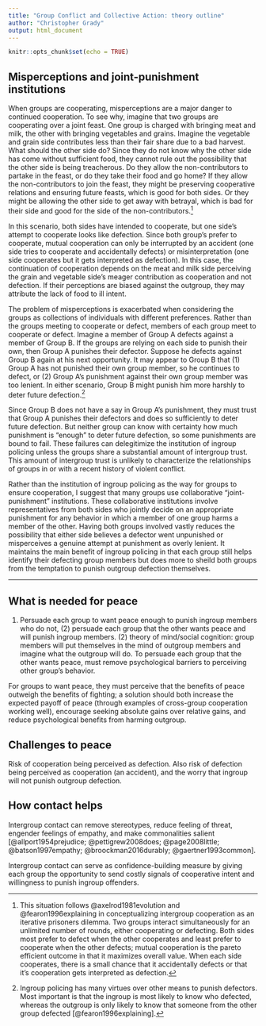 ```yaml
---
title: "Group Conflict and Collective Action: theory outline"
author: "Christopher Grady"
output: html_document
---
```


```r
knitr::opts_chunk$set(echo = TRUE)
```
<!--
IIIa: Intergroup contact to remove those factors
-	Make groups want peace: Goal achievement through cooperation: cooperation in each group’s interest
-	Give groups incentive to solve collective action problem: Norms for cooperation
-	Reduces psych biases to perception: removes stereotypes, anxiety/threat; adds empathy, identification of similarities/joint interests.  Something needs to grease the gears.
-	Provides opportunity for costly signaling: groups interact and can directly observe outgroup’s preferences and behavior.  Confidence-building measure.
-->



## Misperceptions and joint-punishment institutions

<!--
IIIb: Joint punishment institutions to minimize misperceptions
-	Situation is an iterative Prisoner’s Dilemma: best off with [C,C] but really want to avoid [D,D]. Describe iterative PD.
-	When groups prefer peace and intend to cooperate, misperceptions/accidents main challenge to peace: Try to throw C, accidentally throw D.  OR Throw C, gets interpreted as D.
-	Collective action problem: societies heterogeneous, some don’t want peace.  A bad apple could throw D; C is then punishing your own.  Two levels of misperception: (1) that D was purposeful on part of group, and (2) that the punishment was not severe enough and the punishment C was actually a D.
-	Solution described (police your own) subject to misperceiving.
-	Social norms/institutions minimize “accidental” individual D.  Institutions to minimize misperception of C to D.
-	Joint punishment: both groups decide together.  Pros/cons.
-->

<!---	real situation that is an iterative Prisoner’s Dilemma -->
When groups are cooperating, misperceptions are a major danger to continued cooperation.  To see why, imagine that two groups are cooperating over a joint feast.  One group is charged with bringing meat and milk, the other with bringing vegetables and grains.  Imagine the vegetable and grain side contributes less than their fair share due to a bad harvest.  What should the other side do?  Since they do not know why the other side has come without sufficient food, they cannot rule out the possibility that the other side is being treacherous.  Do they allow the non-contributors to partake in the feast, or do they take their food and go home?  If they allow the non-contributors to join the feast, they might be preserving cooperative relations and ensuring future feasts, which is good for both sides.  Or they might be allowing the other side to get away with betrayal, which is bad for their side and good for the side of the non-contributors.[^IPD]

[^IPD]: This situation follows @axelrod1981evolution and @fearon1996explaining in conceptualizing intergroup cooperation as an iterative prisoners dilemma.  Two groups interact simultaneously for an unlimited number of rounds, either cooperating or defecting.  Both sides most prefer to defect when the other cooperates and least prefer to cooperate when the other defects; mutual cooperation is the pareto efficient outcome in that it maximizes overall value.  When each side cooperates, there is a small chance that it accidentally defects or that it's cooperation gets interpreted as defection.

<!---	When groups prefer peace and intend to cooperate, misperceptions/accidents main challenge to peace: Try to throw C, accidentally throw D.  OR Throw C, gets interpreted as D. -->
In this scenario, both sides have intended to cooperate, but one side's attempt to cooperate looks like defection.  Since both group's prefer to cooperate, mutual cooperation can only be interrupted by an accident (one side tries to cooperate and accidentally defects) or misinterpretation (one side cooperates but it gets interpreted as defection).  In this case, the continuation of cooperation depends on the meat and milk side perceiving the grain and vegetable side's meager contribution as cooperation and not defection.  If their perceptions are biased against the outgroup, they may attribute the lack of food to ill intent.

<!--Collective action problem: societies heterogeneous, some don’t want peace.  A bad apple could throw D; C is then punishing your own.  Two levels of misperception: (1) that D was purposeful on part of group, and (2) that the punishment was not severe enough and the punishment C was actually a D.-->
The problem of misperceptions is exacerbated when considering the groups as collections of individuals with different preferences.  Rather than the groups meeting to cooperate or defect, members of each group meet to cooperate or defect.  Imagine a member of Group A defects against a member of Group B.  If the groups are relying on each side to punish their own, then Group A punishes their defector.  Suppose he defects against Group B again at his next opportunity.  It may appear to Group B that (1) Group A has not punished their own group member, so he continues to defect, or (2) Group A's punishment against their own group member was too lenient.  In either scenario, Group B might punish him more harshly to deter future defection.^[Ingroup policing has many virtues over other means to punish defectors.  Most important is that the ingroup is most likely to know who defected, whereas the outgroup is only likely to know that someone from the other group defected [@fearon1996explaining].]

<!--
Solution described (police your own) subject to misperceiving.
-->
Since Group B does not have a say in Group A's punishment, they must trust that Group A punishes their defectors and does so sufficiently to deter future defection.  But neither group can know with certainty how much punishment is "enough" to deter future defection, so some punishments are bound to fail.  These failures can delegitimize the institution of ingroup policing unless the groups share a substantial amount of intergroup trust.  This amount of intergroup trust is unlikely to characterize the relationships of groups in or with a recent history of violent conflict.

<!--	Social norms/institutions minimize “accidental” individual D.  Institutions to minimize misperception of C to D.
-	Joint punishment: both groups decide together.  Pros/cons. -->
Rather than the institution of ingroup policing as the way for groups to ensure cooperation, I suggest that many groups use collaborative "joint-punishment" institutions.  These collaborative institutions involve representatives from both sides who jointly decide on an appropriate punishment for any behavior in which a member of one group harms a member of the other.  Having both groups involved vastly reduces the possibility that either side believes a defector went unpunished or misperceives a genuine attempt at punishment as overly lenient.  It maintains the main benefit of ingroup policing in that each group still helps identify their defecting group members but does more to sheild both groups from the temptation to punish outgroup defection themselves.


<!--
To see why misperceptions are such a danger to intergroup cooperation and trust, imagine two groups contributing to a joint meal.  One brings meat and milk, the other brings vegetables and grains.  They each bring as much food as they can and split the food evenly amongst themselves.  Each group most prefers to eat their own food and the food of the other side and least prefers to share their own food and get nothing from the other side; the outcome that maximizes overall utility is that both group's contribute equally to the meal.

Imagine that the two groups have been cooperating successfully for multiple days, each group bringing similar amounts of food to the meal.  Now imagine the next day one group contributes very little.  How does the other group respond?  Do they split their food evenly, even though their partners did not contribute their fair share, or do they cancel the joint meal and keep their food for themselves?  If they do not split their food, they run the risk of breaking down the cooperative dynamics the two groups have achieved.  If they do split their food, however, they may be allowing the other side to get away with betrayal, signaling that they are "suckers".

The question is: why did the first group not contribute their share of food?  Did they intend to contribute but were prevented by events outside their control?  Or 
-->

<!--
This situation follows @axelrod1981evolution and @fearon1996explaining in conceptualizing intergroup cooperation as an iterative prisoners dilemma.  Two groups interact simultaneously for an unlimited number of rounds, either cooperating or defecting.  Both sides most prefer to defect when the other cooperates and least prefer to cooperate when the other defects; mutual cooperation is the pareto efficient outcome in that it maximizes overall value.  When each side cooperates, there is a small chance that it accidentally defects or that it's cooperation gets interpreted as defection.
-->






**********

## What is needed for peace

(1) Persuade each group to want peace enough to punish ingroup members who do not, (2) persuade each group that the other wants peace and will punish ingroup members.  (2) theory of mind/social cognition: group members will put themselves in the mind of outgroup members and imagine what the outgroup will do.  To persuade each group that the other wants peace, must remove psychological barriers to perceiving other group's behavior. 

For groups to want peace, they must perceive that the benefits of peace outweigh the benefits of fighting; a solution should both increase the expected payoff of peace (through examples of cross-group cooperation working well), encourage seeking absolute gains over relative gains, and reduce psychological benefits from harming outgroup.


## Challenges to peace

Risk of cooperation being perceived as defection.  Also risk of defection being perceived as cooperation (an accident), and the worry that ingroup will not punish outgroup defection.


## How contact helps

Intergroup contact can remove stereotypes, reduce feeling of threat, engender feelings of empathy, and make commonalities salient [@allport1954prejudice; @pettigrew2008does; @page2008little; @batson1997empathy; @broockman2016durably; @gaertner1993common].  

Intergroup contact can serve as confidence-building measure by giving each group the opportunity to send costly signals of cooperative intent and willingness to punish ingroup offenders.  
